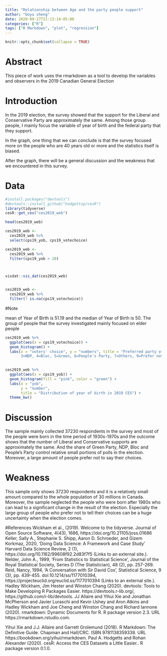 ```yaml
---
title: "Relationship between Age and the party people support"
author: "boyu sheng"
date: 2020-09-27T21:13:14-05:00
categories: ["R"]
tags: ["R Markdown", "plot", "regression"]
---
```


```r
knitr::opts_chunk$set(collapse = TRUE)
```

# Abstract

This piece of work uses the rmarkdown as a tool to develop the variables and observers in the 2019 Canadian General Election


# Introduction

In the 2019 election, the survey showed that the support for the Liberal and Conservative Party are approximately the same. Among those group people, I mainly focus the variable of year of birth and the federal party that they support. 

In the graph, one thing that we can conclude is that the survey focused more on the people who are 40 years old or more and the statistics itself is biased.

After the graph, there will be a general discussion and the weakness that we encountered in this survey. 


# Data

```r

#install.packages("devtools")
#devtools::install_github("hodgettsp/cesR")
library(tidyverse)
cesR::get_ces("ces2019_web")
```


```r
head(ces2019_web)
```

```r

ces2019_web <-
  ces2019_web %>%
  select(cps19_yob, cps19_votechoice)

ces2019_web <-
  ces2019_web %>%
  filter(cps19_yob > 20)



visdat::vis_dat(ces2019_web)



```

```r
ces2019_web <-
  ces2019_web %>%
  filter(! is.na(cps19_votechoice))

```

#Note

mean of Year of Birth is 51.19 and the median of Year of Birth is 50. The group of people that the survey investigated mainly focused on elder people


```r

ces2019_web %>%
  ggplot(aes(x = cps19_votechoice)) + 
  geom_histogram() +
  labs(x = "voters' choice", y = "numbers", title = "Preferred party of the votes ", caption = "1=Liberal, 2=Conservative,
       3=NDP, 4=Bloc, 5=Green, 6=People's Party, 7=Others, 9=Prefer not to say") 
  


```


```r

ces2019_web %>%
  ggplot(aes(x = cps19_yob)) +
  geom_histogram(fill = "pink", color = "green") +
  labs(x = "yob",
       y = "number",
       title = "Distribution of year of birth in 2019 CES") +
  theme_bw()
```

# Discussion

The sample mainly collected 37230 respondents in the survey and most of the people were born in the time period of 1930s-1970s and the outcome shows that the number of Liberal and Conservative supports are approximately the same. And the share of Green Party, NDP, Bloc and People's Party control relative small portions of polls in the election. Moreover, a large amount of people prefer not to say their choices.  



# Weakness

This sample only shows 37230 respondents and it is a relatively small amount compared to the whole population of 30 millions in Canada. Moreover, the sample neglected the people who were born after 1980s who can lead to a significant change in the result of the election. Especially the large group of people who prefer not to tell their choices can be a huge uncertainty when the election comes.  


#References
Wickham et al., (2019). Welcome to the tidyverse. Journal of Open Source Software, 4(43), 1686,
  https://doi.org/10.21105/joss.01686
Keller, Sally A., Stephanie S. Shipp, Aaron D. Schroeder, and Gizem Korkmaz, 2020, ‘Doing Data Science: A Framework and Case Study’ Harvard Data Science Review, 2 (1), https://doi.org/10.1162/99608f92.2d83f7f5 (Links to an external site.). 
Nelder, John A., 1999, ‘From Statistics to Statistical Science’, Journal of the Royal Statistical Society, Series D (The Statistician), 48 (2), pp. 257-269.
Reid, Nancy, 1994, ‘A Conversation with Sir David Cox’, Statistical Science, 9 (3), pp. 439-455. doi:10.1214/ss/1177010394, https://projecteuclid.org/euclid.ss/1177010394 (Links to an external site.).
Hadley Wickham, Jim Hester and Winston Chang (2020). devtools: Tools to Make Developing R Packages Easier.
  https://devtools.r-lib.org/, https://github.com/r-lib/devtools.
 JJ Allaire and Yihui Xie and Jonathan McPherson and Javier Luraschi and Kevin Ushey and Aron Atkins and
  Hadley Wickham and Joe Cheng and Winston Chang and Richard Iannone (2020). rmarkdown: Dynamic Documents
  for R. R package version 2.3. URL https://rmarkdown.rstudio.com.

  Yihui Xie and J.J. Allaire and Garrett Grolemund (2018). R Markdown: The Definitive Guide. Chapman and
  Hall/CRC. ISBN 9781138359338. URL https://bookdown.org/yihui/rmarkdown.
Paul A. Hodgetts and Rohan Alexander (2020). cesR: Access the CES Datasets a Little Easier.. R package
  version 0.1.0.
